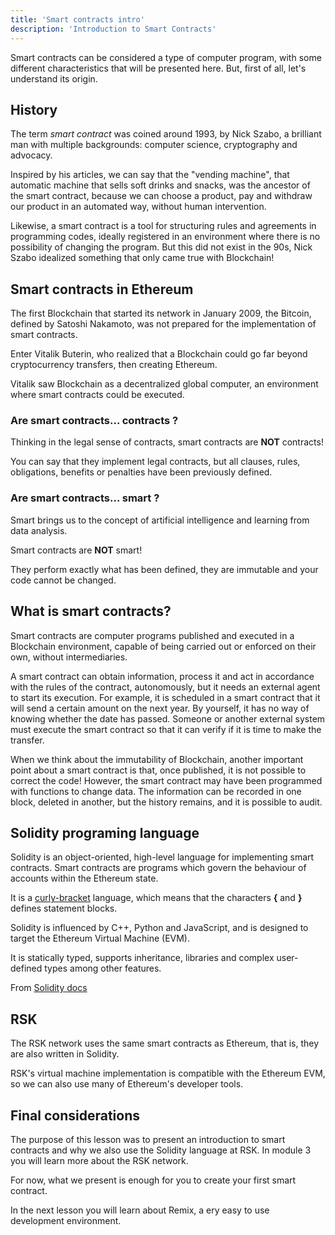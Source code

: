 ---
title: 'Smart contracts intro'
description: 'Introduction to Smart Contracts'
---

Smart contracts can be considered a type of computer program,
with some different characteristics that will be presented here.
But, first of all, let's understand its origin.

## History

The term _smart contract_ was coined around 1993,
by Nick Szabo, a brilliant man with multiple backgrounds:
computer science, cryptography and advocacy.

Inspired by his articles, we can say that the "vending machine",
that automatic machine that sells soft drinks and snacks,
was the ancestor of the smart contract, because we can choose a product,
pay and withdraw our product in an automated way, without human intervention.

Likewise, a smart contract is a tool for structuring rules and agreements in programming codes,
ideally registered in an environment where there is no possibility of changing the program.
But this did not exist in the 90s, Nick Szabo idealized something that only came true with Blockchain!

## Smart contracts in Ethereum

The first Blockchain that started its network in January 2009,
the Bitcoin, defined by Satoshi Nakamoto,
was not prepared for the implementation of smart contracts.

Enter Vitalik Buterin,
who realized that a Blockchain could go far beyond cryptocurrency transfers,
then creating Ethereum.

Vitalik saw Blockchain as a decentralized global computer,
an environment where smart contracts could be executed.

### Are smart contracts... **contracts** ?

Thinking in the legal sense of contracts, smart contracts are **NOT** contracts!

You can say that they implement legal contracts,
but all clauses, rules, obligations, benefits or penalties have been previously defined.

### Are smart contracts... **smart** ?

Smart brings us to the concept of artificial intelligence and learning from data analysis.

Smart contracts are **NOT** smart!

They perform exactly what has been defined, they are immutable and your code cannot be changed.

## What is smart contracts?

Smart contracts are computer programs published and executed in a Blockchain environment,
capable of being carried out or enforced on their own, without intermediaries.

A smart contract can obtain information, process it and act in accordance with the rules of the contract,
autonomously, but it needs an external agent to start its execution.
For example, it is scheduled in a smart contract that it will send a certain amount on the next year.
By yourself, it has no way of knowing whether the date has passed.
Someone or another external system must execute the smart contract so that it can verify if it is time to make the transfer.

When we think about the immutability of Blockchain,
another important point about a smart contract is that,
once published, it is not possible to correct the code!
However, the smart contract may have been programmed with functions to change data.
The information can be recorded in one block, deleted in another,
but the history remains, and it is possible to audit.

## Solidity programing language

Solidity is an object-oriented, high-level language for implementing smart contracts.
Smart contracts are programs which govern the behaviour of accounts within the Ethereum state.

It is a [curly-bracket](https://en.wikipedia.org/wiki/List_of_programming_languages_by_type#Curly-bracket_languages)
language, which means that the characters **{** and **}** defines statement blocks.

Solidity is influenced by C++, Python and JavaScript, and is designed to target the Ethereum Virtual Machine (EVM).

It is statically typed, supports inheritance, libraries and complex user-defined types among other features.

From [Solidity docs](https://docs.soliditylang.org/)

## RSK

The RSK network uses the same smart contracts as Ethereum,
that is, they are also written in Solidity.

RSK's virtual machine implementation is compatible with the Ethereum EVM,
so we can also use many of Ethereum's developer tools.

## Final considerations

The purpose of this lesson was to present an introduction to smart contracts and
why we also use the Solidity language at RSK.
In module 3 you will learn more about the RSK network.

For now, what we present is enough for you to create your first smart contract.

In the next lesson you will learn about Remix, a ery easy to use development environment.
